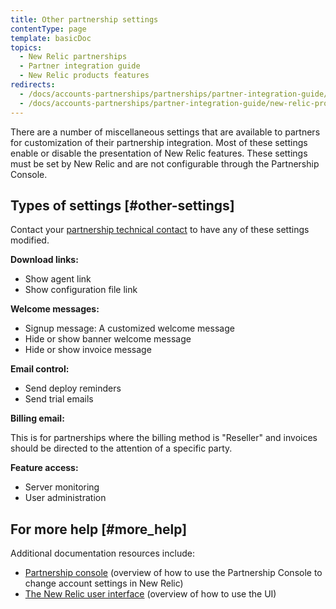 ```yaml
---
title: Other partnership settings
contentType: page
template: basicDoc
topics:
  - New Relic partnerships
  - Partner integration guide
  - New Relic products features
redirects:
  - /docs/accounts-partnerships/partnerships/partner-integration-guide/other-partnership-settings
  - /docs/accounts-partnerships/partner-integration-guide/new-relic-products-features/other-partnership-settings
---
```


There are a number of miscellaneous settings that are available to partners for customization of their partnership integration. Most of these settings enable or disable the presentation of New Relic features. These settings must be set by New Relic and are not configurable through the Partnership Console.

## Types of settings [#other-settings]

Contact your [partnership technical contact](/docs/accounts-partnerships/partnerships/partner-integration-guide/contacting-new-relic) to have any of these settings modified.

**Download links:**

* Show agent link
* Show configuration file link

**Welcome messages:**

* Signup message: A customized welcome message
* Hide or show banner welcome message
* Hide or show invoice message

**Email control:**

* Send deploy reminders
* Send trial emails

**Billing email:**

This is for partnerships where the billing method is "Reseller" and invoices should be directed to the attention of a specific party.

**Feature access:**

* Server monitoring
* User administration

## For more help [#more_help]

Additional documentation resources include:

* [Partnership console](/docs/accounts-partnerships/partnerships/partner-integration-guide/partnership-console) (overview of how to use the Partnership Console to change account settings in New Relic)
* [The New Relic user interface](/docs/accounts-partnerships/education/getting-started-new-relic/new-relic-user-interface) (overview of how to use the UI)
